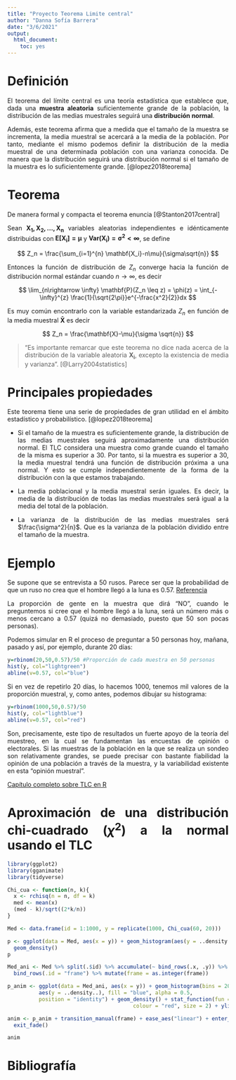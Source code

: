 ```yaml
---
title: "Proyecto Teorema Limite central"
author: "Danna Sofía Barrera"
date: "3/6/2021"
output:
  html_document: 
    toc: yes
---
```


\pagebreak

<div style="text-align: justify">

# Definición

El teorema del límite central es una teoría estadística que establece que, dada una **muestra aleatoria** suficientemente grande de la población, la distribución de las medias muestrales seguirá una **distribución normal**.

Además, este teorema afirma que a medida que el tamaño de la muestra se incrementa, la media muestral se acercará a la media de la población. Por tanto, mediante el mismo podemos definir la distribución de la media muestral de una determinada población con una varianza conocida. De manera que la distribución seguirá una distribución normal si el tamaño de la muestra es lo suficientemente grande. [@lopez2018teorema]

# Teorema 

De manera formal y compacta el teorema enuncia [@Stanton2017central]

Sean $\mathbf{X_1, X_2, ..., X_n}$ variables aleatorias independientes e idénticamente distribuidas con $\mathbf{E[X_i]=\mu}$ y $\mathbf{Var(X_i)=\sigma^2 < \infty}$, se define

$$
Z_n = \frac{\sum_{i=1}^{n} \mathbf{X_i}-n\mu}{\sigma\sqrt{n}}
$$

Entonces la función de distribución de $Z_n$ converge hacia la función de distribución normal estándar cuando $n \rightarrow \infty$, es decir

$$
\lim_{n\rightarrow \infty} \mathbf{P}(Z_n \leq z) = \phi(z) = \int_{-\infty}^{z} \frac{1}{\sqrt{2\pi}}e^{-\frac{x^2}{2}}dx
$$

Es muy común encontrarlo con la variable estandarizada $Z_n$ en función de la media muestral $\mathbf{\bar X}$ es decir

$$
Z_n = \frac{\mathbf{X}-\mu}{\sigma \sqrt{n}}
$$

>"Es importante remarcar que este teorema no dice nada acerca de la distribución de la variable aleatoria $\mathbf{X_i}$, excepto la existencia de media y varianza". [@Larry2004statistics]

# Principales propiedades

Este teorema tiene una serie de propiedades de gran utilidad en el ámbito estadístico y probabilístico. [@lopez2018teorema] 

- Si el tamaño de la muestra es suficientemente grande, la distribución de las medias muestrales seguirá aproximadamente una distribución normal. El TLC considera una muestra como grande cuando el tamaño de la misma es superior a 30. Por tanto, si la muestra es superior a 30, la media muestral tendrá una función de distribución próxima a una normal. Y esto se cumple independientemente de la forma de la distribución con la que estamos trabajando.

- La media poblacional y la media muestral serán iguales. Es decir, la media de la distribución de todas las medias muestrales será igual a la media del total de la población.

- La varianza de la distribución de las medias muestrales será $\frac{\sigma^2}{n}$. Que es la varianza de la población dividido entre el tamaño de la muestra.

# Ejemplo

Se supone que se entrevista a 50 rusos. Parece ser que la probabilidad de que un ruso no crea que el hombre llegó a la luna es 0.57. [Referencia](https://www.yucatan.com.mx/imagen/los-rusos-no-creen-que-el-hombre-llego-a-la-luna)

La proporción de gente en la muestra que dirá “NO”, cuando le preguntemos si cree que el hombre llegó a la luna, será un número más o menos cercano a 0.57 (quizá no demasiado, puesto que 50 son pocas personas).

Podemos simular en R el proceso de preguntar a 50 personas hoy, mañana, pasado y así, por ejemplo, durante 20 días:

```r
y=rbinom(20,50,0.57)/50 #Proporción de cada muestra en 50 personas
hist(y, col="lightgreen")
abline(v=0.57, col="blue")
```

Si en vez de repetirlo 20 días, lo hacemos 1000, tenemos mil valores de la proporción muestral, y, como antes, podemos dibujar su histograma:

```r
y=rbinom(1000,50,0.57)/50
hist(y, col="lightblue")
abline(v=0.57, col="red") 
```

Son, precisamente, este tipo de resultados un fuerte apoyo de la teoría del muestreo, en la cual se fundamentan las encuestas de opinión o electorales. Si las muestras de la población en la que se realiza un sondeo son relativamente grandes, se puede precisar con bastante fiabilidad la opinión de una población a través de la muestra, y la variabilidad existente en esta “opinión muestral”.

[Capítulo completo sobre TLC en R](https://bookdown.org/aquintela/EBE/el-teorema-central-del-limite.html)

# Aproximación de una distribución chi-cuadrado ($\chi^2$) a la normal usando el TLC

```r
library(ggplot2)
library(gganimate)
library(tidyverse)
```


```r
Chi_cua <- function(n, k){
  x <- rchisq(n = n, df = k)
  med <- mean(x)
  (med - k)/sqrt((2*k/n))
}

Med <- data.frame(id = 1:1000, y = replicate(1000, Chi_cua(60, 20)))

p <- ggplot(data = Med, aes(x = y)) + geom_histogram(aes(y = ..density..)) +
  geom_density()
p

Med_ani <- Med %>% split(.$id) %>% accumulate(~ bind_rows(.x, .y)) %>% 
  bind_rows(.id = "frame") %>% mutate(frame = as.integer(frame))

p_anim <- ggplot(data = Med_ani, aes(x = y)) + geom_histogram(bins = 20, 
          aes(y = ..density..), fill = "blue", alpha = 0.5, 
          position = "identity") + geom_density() + stat_function(fun = dnorm, 
                                        colour = "red", size = 2) + ylim(0,0.75)

anim <- p_anim + transition_manual(frame) + ease_aes("linear") + enter_fade() +
  exit_fade()

anim
```

# Bibliografía

<div/>
